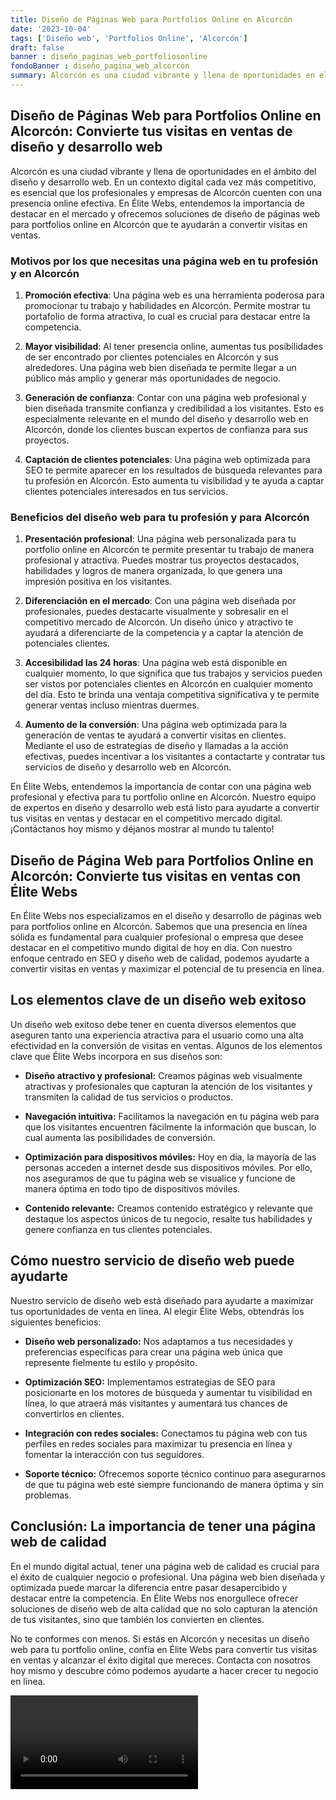 ```yaml
---
title: Diseño de Páginas Web para Portfolios Online en Alcorcón
date: '2023-10-04'
tags: ['Diseño web', 'Portfolios Online', 'Alcorcón']
draft: false
banner : diseño_paginas_web_portfoliosonline
fondoBanner : diseño_pagina_web_alcorcón
summary: Alcorcón es una ciudad vibrante y llena de oportunidades en el ámbito del diseño y desarrollo web. En un contexto digital cada vez más competitivo, es esencial que los profesionales y empresas de Alcorcón cuenten con una presencia online efectiva. En Élite Webs, entendemos la importancia de destacar en el mercado y ofrecemos soluciones de diseño de páginas web para portfolios online en Alcorcón que te ayudarán a convertir visitas en ventas.
---
```


## Diseño de Páginas Web para Portfolios Online en Alcorcón: Convierte tus visitas en ventas de diseño y desarrollo web

Alcorcón es una ciudad vibrante y llena de oportunidades en el ámbito del diseño y desarrollo web. En un contexto digital cada vez más competitivo, es esencial que los profesionales y empresas de Alcorcón cuenten con una presencia online efectiva. En Élite Webs, entendemos la importancia de destacar en el mercado y ofrecemos soluciones de diseño de páginas web para portfolios online en Alcorcón que te ayudarán a convertir visitas en ventas.

### Motivos por los que necesitas una página web en tu profesión y en Alcorcón

1. **Promoción efectiva**: Una página web es una herramienta poderosa para promocionar tu trabajo y habilidades en Alcorcón. Permite mostrar tu portafolio de forma atractiva, lo cual es crucial para destacar entre la competencia.

2. **Mayor visibilidad**: Al tener presencia online, aumentas tus posibilidades de ser encontrado por clientes potenciales en Alcorcón y sus alrededores. Una página web bien diseñada te permite llegar a un público más amplio y generar más oportunidades de negocio.

3. **Generación de confianza**: Contar con una página web profesional y bien diseñada transmite confianza y credibilidad a los visitantes. Esto es especialmente relevante en el mundo del diseño y desarrollo web en Alcorcón, donde los clientes buscan expertos de confianza para sus proyectos.

4. **Captación de clientes potenciales**: Una página web optimizada para SEO te permite aparecer en los resultados de búsqueda relevantes para tu profesión en Alcorcón. Esto aumenta tu visibilidad y te ayuda a captar clientes potenciales interesados en tus servicios.

### Beneficios del diseño web para tu profesión y para Alcorcón

1. **Presentación profesional**: Una página web personalizada para tu portfolio online en Alcorcón te permite presentar tu trabajo de manera profesional y atractiva. Puedes mostrar tus proyectos destacados, habilidades y logros de manera organizada, lo que genera una impresión positiva en los visitantes.

2. **Diferenciación en el mercado**: Con una página web diseñada por profesionales, puedes destacarte visualmente y sobresalir en el competitivo mercado de Alcorcón. Un diseño único y atractivo te ayudará a diferenciarte de la competencia y a captar la atención de potenciales clientes.

3. **Accesibilidad las 24 horas**: Una página web está disponible en cualquier momento, lo que significa que tus trabajos y servicios pueden ser vistos por potenciales clientes en Alcorcón en cualquier momento del día. Esto te brinda una ventaja competitiva significativa y te permite generar ventas incluso mientras duermes.

4. **Aumento de la conversión**: Una página web optimizada para la generación de ventas te ayudará a convertir visitas en clientes. Mediante el uso de estrategias de diseño y llamadas a la acción efectivas, puedes incentivar a los visitantes a contactarte y contratar tus servicios de diseño y desarrollo web en Alcorcón.

En Élite Webs, entendemos la importancia de contar con una página web profesional y efectiva para tu portfolio online en Alcorcón. Nuestro equipo de expertos en diseño y desarrollo web está listo para ayudarte a convertir tus visitas en ventas y destacar en el competitivo mercado digital. ¡Contáctanos hoy mismo y déjanos mostrar al mundo tu talento!

<GifSeo />

<Cta />

## Diseño de Página Web para Portfolios Online en Alcorcón: Convierte tus visitas en ventas con Élite Webs

En Élite Webs nos especializamos en el diseño y desarrollo de páginas web para portfolios online en Alcorcón. Sabemos que una presencia en línea sólida es fundamental para cualquier profesional o empresa que desee destacar en el competitivo mundo digital de hoy en día. Con nuestro enfoque centrado en SEO y diseño web de calidad, podemos ayudarte a convertir visitas en ventas y maximizar el potencial de tu presencia en línea.

## Los elementos clave de un diseño web exitoso

Un diseño web exitoso debe tener en cuenta diversos elementos que aseguren tanto una experiencia atractiva para el usuario como una alta efectividad en la conversión de visitas en ventas. Algunos de los elementos clave que Élite Webs incorpora en sus diseños son:

- **Diseño atractivo y profesional:** Creamos páginas web visualmente atractivas y profesionales que capturan la atención de los visitantes y transmiten la calidad de tus servicios o productos.

- **Navegación intuitiva:** Facilitamos la navegación en tu página web para que los visitantes encuentren fácilmente la información que buscan, lo cual aumenta las posibilidades de conversión.

- **Optimización para dispositivos móviles:** Hoy en día, la mayoría de las personas acceden a internet desde sus dispositivos móviles. Por ello, nos aseguramos de que tu página web se visualice y funcione de manera óptima en todo tipo de dispositivos móviles.

- **Contenido relevante:** Creamos contenido estratégico y relevante que destaque los aspectos únicos de tu negocio, resalte tus habilidades y genere confianza en tus clientes potenciales.

## Cómo nuestro servicio de diseño web puede ayudarte

Nuestro servicio de diseño web está diseñado para ayudarte a maximizar tus oportunidades de venta en línea. Al elegir Élite Webs, obtendrás los siguientes beneficios:

- **Diseño web personalizado:** Nos adaptamos a tus necesidades y preferencias específicas para crear una página web única que represente fielmente tu estilo y propósito.

- **Optimización SEO:** Implementamos estrategias de SEO para posicionarte en los motores de búsqueda y aumentar tu visibilidad en línea, lo que atraerá más visitantes y aumentará tus chances de convertirlos en clientes.

- **Integración con redes sociales:** Conectamos tu página web con tus perfiles en redes sociales para maximizar tu presencia en línea y fomentar la interacción con tus seguidores.

- **Soporte técnico:** Ofrecemos soporte técnico continuo para asegurarnos de que tu página web esté siempre funcionando de manera óptima y sin problemas.

## Conclusión: La importancia de tener una página web de calidad

En el mundo digital actual, tener una página web de calidad es crucial para el éxito de cualquier negocio o profesional. Una página web bien diseñada y optimizada puede marcar la diferencia entre pasar desapercibido y destacar entre la competencia. En Élite Webs nos enorgullece ofrecer soluciones de diseño web de alta calidad que no solo capturan la atención de tus visitantes, sino que también los convierten en clientes.

No te conformes con menos. Si estás en Alcorcón y necesitas un diseño web para tu portfolio online, confía en Élite Webs para convertir tus visitas en ventas y alcanzar el éxito digital que mereces. Contacta con nosotros hoy mismo y descubre cómo podemos ayudarte a hacer crecer tu negocio en línea.

<Video />

<CtaBot job='Portfolios Online' city='Alcorcón'/>

<Gmaps query='Alcorcón+españa+maps' />